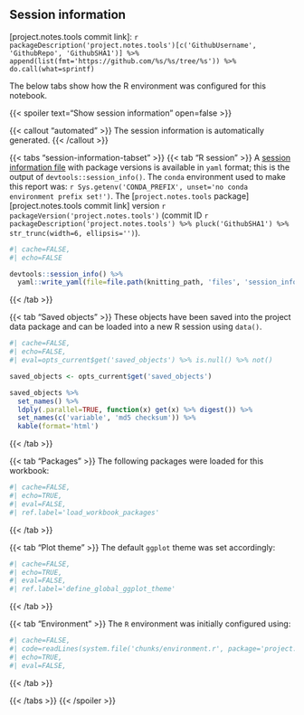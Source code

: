 <!-- Session information, automatically generated. Files for environment/knitr chunks are respecified.  -->

## Session information

[project.notes.tools commit link]: `r packageDescription('project.notes.tools')[c('GithubUsername', 'GithubRepo', 'GithubSHA1')] %>% append(list(fmt='https://github.com/%s/%s/tree/%s')) %>% do.call(what=sprintf)`

The below tabs show how the R environment was configured for this notebook.

{{< spoiler text="Show session information" open=false >}}

{{< callout "automated" >}}
The session information is automatically generated.
{{< /callout >}}

{{< tabs "session-information-tabset" >}}
{{< tab "R session" >}}
A [session information file](files/session_information.yaml) with package versions is available in `yaml` format; this is the output of `devtools::session_info()`. The `conda` environment used to make this report was: ``r Sys.getenv('CONDA_PREFIX', unset='no conda environment prefix set!')``. The [`project.notes.tools` package][project.notes.tools commit link] version `r packageVersion('project.notes.tools')` (commit ID ``r packageDescription('project.notes.tools') %>% pluck('GithubSHA1') %>% str_trunc(width=6, ellipsis='')``).

```r
#| cache=FALSE,
#| echo=FALSE

devtools::session_info() %>%
  yaml::write_yaml(file=file.path(knitting_path, 'files', 'session_information.yaml'))
```
{{< /tab >}}

<!--  -->

{{< tab "Saved objects" >}}
These objects have been saved into the project data package and can be loaded into a new R session using `data()`.

```r
#| cache=FALSE,
#| echo=FALSE,
#| eval=opts_current$get('saved_objects') %>% is.null() %>% not()

saved_objects <- opts_current$get('saved_objects')

saved_objects %>%
  set_names() %>%
  ldply(.parallel=TRUE, function(x) get(x) %>% digest()) %>%
  set_names(c('variable', 'md5 checksum')) %>%
  kable(format='html')
```
{{< /tab >}}

<!--  -->

{{< tab "Packages" >}}
The following packages were loaded for this workbook:

```r
#| cache=FALSE,
#| echo=TRUE,
#| eval=FALSE,
#| ref.label='load_workbook_packages'
```

{{< /tab >}}

<!--  -->

{{< tab "Plot theme" >}}
The default `ggplot` theme was set accordingly:

```r
#| cache=FALSE,
#| echo=TRUE,
#| eval=FALSE,
#| ref.label='define_global_ggplot_theme'
```
{{< /tab >}}

<!--  -->

{{< tab "Environment" >}}
The `R` environment was initially configured using:

```r
#| cache=FALSE,
#| code=readLines(system.file('chunks/environment.r', package='project.notes.tools'))}
#| echo=TRUE,
#| eval=FALSE,
```
{{< /tab >}}

<!--  -->

{{< /tabs >}}
{{< /spoiler >}}
